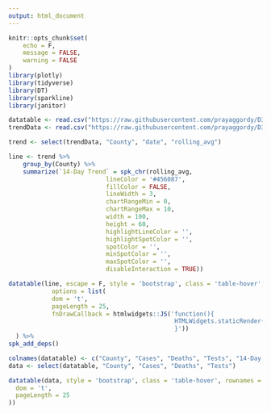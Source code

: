 ```yaml
---
output: html_document
---
```


```r
knitr::opts_chunk$set(
	echo = F,
	message = FALSE,
	warning = FALSE
)
library(plotly)
library(tidyverse)
library(DT)
library(sparkline)
library(janitor)
```

```r
datatable <- read.csv("https://raw.githubusercontent.com/prayaggordy/D3-covid-map/master/data/md_counties_today_table.csv")
trendData <- read.csv("https://raw.githubusercontent.com/prayaggordy/D3-covid-map/master/data/md_counties_trend_table.csv")
```

```r
trend <- select(trendData, "County", "date", "rolling_avg")
```

```r
line <- trend %>% 
    group_by(County) %>% 
    summarize(`14-Day Trend` = spk_chr(rolling_avg,
                           lineColor = '#456087', 
                           fillColor = FALSE,
                           lineWidth = 3,
                           chartRangeMin = 0,
                           chartRangeMax = 10,
                           width = 100,
                           height = 60,
                           highlightLineColor = '', 
                           highlightSpotColor = '',
                           spotColor = '',
                           minSpotColor = '',
                           maxSpotColor = '',
                           disableInteraction = TRUE))
```

```r
datatable(line, escape = F, style = 'bootstrap', class = 'table-hover', rownames = FALSE,
            options = list(
            dom = 't',
            pageLength = 25,
            fnDrawCallback = htmlwidgets::JS('function(){
                                              HTMLWidgets.staticRender();
                                              }'))
  ) %>%
spk_add_deps()
```

```r
colnames(datatable) <- c("County", "Cases", "Deaths", "Tests", "14-Day Trend")
data <- select(datatable, "County", "Cases", "Deaths", "Tests")
```

```r
datatable(data, style = 'bootstrap', class = 'table-hover', rownames = FALSE, options = list(
  dom = 't',
  pageLength = 25
))
```

